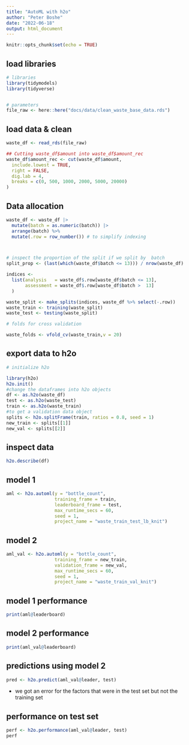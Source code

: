 ```yaml
---
title: "AutoML with h2o"
author: "Peter Boshe"
date: "2022-06-18"
output: html_document
---
```


```r
knitr::opts_chunk$set(echo = TRUE)
```

## load libraries

```r
# libraries
library(tidymodels)
library(tidyverse)


# parameters
file_raw <- here::here("docs/data/clean_waste_base_data.rds")

```

## load data & clean

```r
waste_df <- read_rds(file_raw)

## Cutting waste_df$amount into waste_df$amount_rec
waste_df$amount_rec <- cut(waste_df$amount,
  include.lowest = TRUE,
  right = FALSE,
  dig.lab = 4,
  breaks = c(0, 500, 1000, 2000, 5000, 20000)
)
```


## Data allocation

```r
waste_df <- waste_df |>  
  mutate(batch = as.numeric(batch)) |> 
  arrange(batch) %>% 
  mutate(.row = row_number()) # to simplify indexing



# inspect the proportion of the split if we split by  batch
split_prop <- (last(which(waste_df$batch <= 13))) / nrow(waste_df)

indices <-
  list(analysis   = waste_df$.row[waste_df$batch <= 13], 
       assessment = waste_df$.row[waste_df$batch >  13]
  )

waste_split <- make_splits(indices, waste_df %>% select(-.row))
waste_train <- training(waste_split)
waste_test <- testing(waste_split)

# folds for cross validation

waste_folds <- vfold_cv(waste_train,v = 20)


```


<!-- ## preprocessing -->

<!-- ```{r} -->
<!-- waste_rec <- recipe(bottle_count ~ batch + product_category + brand_name + manufacturer_country + scan_country + amount + units + amount_rec, data = waste_train) |>  -->
<!--   step_novel(all_nominal_predictors()) |>  -->
<!--   step_dummy(all_nominal_predictors()) |>  -->
<!--   step_nzv(all_predictors()) |>  -->
<!--   step_normalize(all_numeric_predictors()) -->
<!-- ``` -->



## export data to h2o

```r
# initialize h2o

library(h2o)
h2o.init()
#change the dataframes into h2o objects
df <- as.h2o(waste_df)
test <- as.h2o(waste_test)
train <- as.h2o(waste_train)
#to get a validation data object
splits <- h2o.splitFrame(train, ratios = 0.8, seed = 1)
new_train <- splits[[1]]
new_val <- splits[[2]]
```
## inspect data

```r
h2o.describe(df)
```

## model 1

```r
aml <- h2o.automl(y = "bottle_count", 
                  training_frame = train,
                  leaderboard_frame = test,
                  max_runtime_secs = 60,
                  seed = 1,
                  project_name = "waste_train_test_lb_knit")
```

## model 2

```r
aml_val <- h2o.automl(y = "bottle_count", 
                  training_frame = new_train,
                  validation_frame = new_val,
                  max_runtime_secs = 60,
                  seed = 1,
                  project_name = "waste_train_val_knit")
```


## model 1 performance

```r
print(aml@leaderboard)
```



## model 2 performance

```r
print(aml_val@leaderboard)
```



## predictions using model 2

```r
pred <- h2o.predict(aml_val@leader, test)
```

- we got an error for the factors that were in the test set but not the training set


## performance on test set

```r
perf <- h2o.performance(aml_val@leader, test)
perf
```











